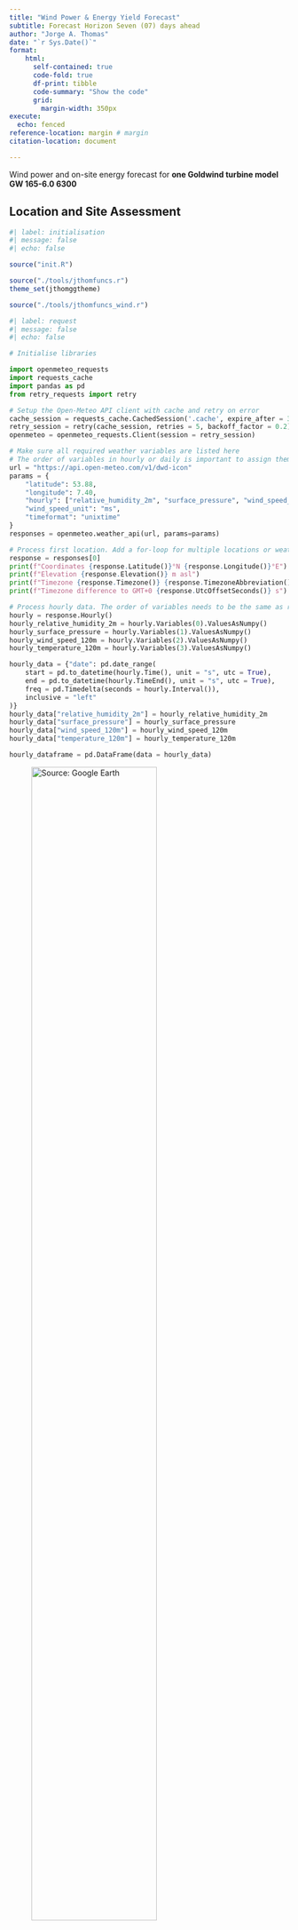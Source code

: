 ```yaml
---
title: "Wind Power & Energy Yield Forecast"
subtitle: Forecast Horizon Seven (07) days ahead
author: "Jorge A. Thomas"
date: "`r Sys.Date()`"
format:    
    html:
      self-contained: true
      code-fold: true
      df-print: tibble
      code-summary: "Show the code"
      grid: 
        margin-width: 350px
execute: 
  echo: fenced
reference-location: margin # margin
citation-location: document

---
```


Wind power and on-site energy forecast for **one Goldwind turbine model GW 165-6.0 6300**

## Location and Site Assessment

```r
#| label: initialisation
#| message: false
#| echo: false

source("init.R")

source("./tools/jthomfuncs.r")
theme_set(jthomggtheme)

source("./tools/jthomfuncs_wind.r")

```


```python
#| label: request
#| message: false
#| echo: false

# Initialise libraries

import openmeteo_requests
import requests_cache
import pandas as pd
from retry_requests import retry

# Setup the Open-Meteo API client with cache and retry on error
cache_session = requests_cache.CachedSession('.cache', expire_after = 3600)
retry_session = retry(cache_session, retries = 5, backoff_factor = 0.2)
openmeteo = openmeteo_requests.Client(session = retry_session)

# Make sure all required weather variables are listed here
# The order of variables in hourly or daily is important to assign them correctly below
url = "https://api.open-meteo.com/v1/dwd-icon"
params = {
	"latitude": 53.88,
	"longitude": 7.40,
	"hourly": ["relative_humidity_2m", "surface_pressure", "wind_speed_120m", "temperature_120m"],
	"wind_speed_unit": "ms",
	"timeformat": "unixtime"
}
responses = openmeteo.weather_api(url, params=params)

# Process first location. Add a for-loop for multiple locations or weather models
response = responses[0]
print(f"Coordinates {response.Latitude()}°N {response.Longitude()}°E")
print(f"Elevation {response.Elevation()} m asl")
print(f"Timezone {response.Timezone()} {response.TimezoneAbbreviation()}")
print(f"Timezone difference to GMT+0 {response.UtcOffsetSeconds()} s")

# Process hourly data. The order of variables needs to be the same as requested.
hourly = response.Hourly()
hourly_relative_humidity_2m = hourly.Variables(0).ValuesAsNumpy()
hourly_surface_pressure = hourly.Variables(1).ValuesAsNumpy()
hourly_wind_speed_120m = hourly.Variables(2).ValuesAsNumpy()
hourly_temperature_120m = hourly.Variables(3).ValuesAsNumpy()

hourly_data = {"date": pd.date_range(
	start = pd.to_datetime(hourly.Time(), unit = "s", utc = True),
	end = pd.to_datetime(hourly.TimeEnd(), unit = "s", utc = True),
	freq = pd.Timedelta(seconds = hourly.Interval()),
	inclusive = "left"
)}
hourly_data["relative_humidity_2m"] = hourly_relative_humidity_2m
hourly_data["surface_pressure"] = hourly_surface_pressure
hourly_data["wind_speed_120m"] = hourly_wind_speed_120m
hourly_data["temperature_120m"] = hourly_temperature_120m

hourly_dataframe = pd.DataFrame(data = hourly_data)

```

::: {#fig-intro layout-ncol="2"}
![Source: Google Earth](./images/wt_location.png){width="73%"}

![GW 165-6.0 6300](./images/Goldwind_GW165-60.jpg){width="27%"}

Site and turbine model
:::

```r
#| label: calculations
#| message: false
#| echo: false

hourly_df <- py$hourly_dataframe
save(hourly_df, file = "./data/last_update_weather.Rdata")

#load("./data/last_update_weather.Rdata")

# ====== Wind Turbine Specs ======

# Manufacturer: Goldwin
# Model: GW 165-6.0 6300 

# Variable Speed - Variable pitch

wt_rated_power <- 6000 #  [kW]
wt_rated_wind_speed <- 11.4 # [m/s] at standard air density
wt_area <- 21382 # squared metres
wt_hub_height <- 100 # metres
Cp <- 0.45 # Power Coefficient
wt_rotor_diam <- 165 # metres

wt_ws_cut_in <- 3 # m/s
wt_ws_cut_out <- 24 # m/s

# Speed Range During Power Production
wt_min_speed <- 5.5  # [RPM]
wt_max_speed <- 10.7  # [RPM] Nominal

#' Tip speed of blade 
#' Linear speed of blade tip for Tip-Speed Ratio (lambda) calc.
wt_min_tip_speed <- 2*pi * (wt_min_speed/60) * (wt_rotor_diam/2) # [m/s]
wt_max_tip_speed <- 2*pi * (wt_max_speed/60) * (wt_rotor_diam/2) # [m/s] Nominal

# wt_max_tip_speed <- 92 # [m/s] # From Specs.

# ====== Onshore Wind Park =======

n_wind_turbines <- 1
installed_capacity <- (n_wind_turbines * wt_rated_power) / 1000 # [MW]


 # Lat =  53°52'44.10"N
 # Lon =   7°24'28.35"E


# ====== Power & Energy Calculations =======

# Add calculations:

hourly_df <-
	hourly_df |>
  mutate(date =  lubridate::with_tz(date, "UTC")) |> 
	mutate(rho_h = calc_humid_air_density(temperature_120m, relative_humidity_2m/100, surface_pressure)) |>
  mutate(p_out = calc_wt_output_power(rated_power = wt_rated_power,
                                        area = wt_area,
                                        power_coeff = Cp,
                                        cut_in = wt_ws_cut_in,
                                        cut_out = wt_ws_cut_out,
                                        air_density = rho_h,
                                        wind_speed = wind_speed_120m)) 

# To XTS

hourly_xts <- xts::xts(hourly_df[, 6:ncol(hourly_df)], as.POSIXct(hourly_df$date, tz = "UTC"))

ends <- xts::endpoints(hourly_xts, "days")
#ends <- ends + 1
#ends[length(ends)] <- ends[length(ends)] - 1

```


## Forecasted Generated Power by the Wind Turbine
```r
#| label: plots
#| echo: false
#| fig-width: 11
#| fig-height: 4
#| column: page-right
#| warning: false

pl_power <- ggplot(hourly_df, aes(x=date, y=p_out)) +

  geom_line(colour = "red") + geom_point(colour = "red") +
  labs(title = strftime(Sys.Date(), format = "%Y", tz = "UTC") ,y="[kW]", x="UTC", caption = "Forecast Horizon: 7 days ahead.") +
  scale_x_datetime(date_breaks = "1 day", date_minor_breaks = "2 hour", expand = c(0, 0), date_labels = "%d.%b")

pl_power

```

## Daily Forecasted Energy Yield of the Wind Turbine

```r
#| label: daily_energy
#| echo: false
#| message: false
#| fig-width: 11
#| fig-height: 4
#| column: page-right
#| warning: false

daily_xts <-  xts::period.apply(hourly_xts, ends, sum)

daily_df <- 
    daily_xts |>
    as_tibble() |>
    mutate(datetime = as.Date(time(daily_xts), tz = "UTC")) |>
    mutate(MWh = V1/1000) |>
    relocate(datetime) 
    
    # |>
    # slice(2:(n()-1)) 

ggplot(daily_df, aes(x=datetime, y=MWh)) +
  geom_col(alpha = 0.6, fill="blue") + 
  labs(y = "[MWh]", x="Days Ahead", caption = "Forecast Horizon: 7 days ahead.") +
  geom_text(aes(label = round(MWh, 2)), vjust = -0.2) +
  scale_x_date(date_breaks = "1 day", date_minor_breaks = "1 day", expand = c(0, 0), date_labels = "%d.%m.%Y")

```

#### Requested Weather Variables (DWD ICON)

- relative_humidity_2m \[%\]
- surface_pressure \[hPa\] 
- wind_speed_120m \[m/s\] 
- temperature_120m \[°C\]